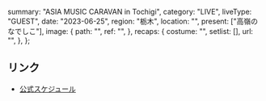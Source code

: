   summary: "ASIA MUSIC CARAVAN in Tochigi",
  category: "LIVE",
  liveType: "GUEST",
  date: "2023-06-25",
  region: "栃木",
  location: "",
  present: ["高嶺のなでしこ"],
  image: {
    path: "",
    ref: "",
  },
  recaps: {
    costume: "",
    setlist: [],
    url: "",
  },
};

## リンク

- [公式スケジュール](https://takanenonadeshiko.jp/?p=1054)
